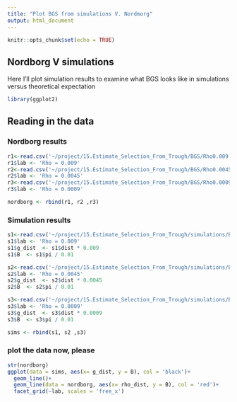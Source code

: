 ```yaml
---
title: "Plot BGS from simulations V. Nordmorg"
output: html_document
---
```


```r
knitr::opts_chunk$set(echo = TRUE)
```

## Nordborg V simulations

Here I'll plot simulation results to examine what BGS looks like in simulations versus theoretical expectation

```r
library(ggplot2)
```

## Reading in the data

### Nordborg results
```r

r1<-read.csv('~/project/15.Estimate_Selection_From_Trough/BGS/Rho0.009.csv')
r1$lab <- 'Rho = 0.009'
r2<-read.csv('~/project/15.Estimate_Selection_From_Trough/BGS/Rho0.0045.csv')
r2$lab <- 'Rho = 0.0045'
r3<-read.csv('~/project/15.Estimate_Selection_From_Trough/BGS/Rho0.0009.csv')
r3$lab <- 'Rho = 0.0009'

nordborg <- rbind(r1, r2 ,r3) 
```

### Simulation results
```r

s1<-read.csv('~/project/15.Estimate_Selection_From_Trough/simulations/BGS.Exponential/BGS.Rho0.009.csv')
s1$lab <- 'Rho = 0.009'
s1$g_dist  <- s1$dist * 0.009
s1$B  <- s1$pi / 0.01

s2<-read.csv('~/project/15.Estimate_Selection_From_Trough/simulations/BGS.Exponential/BGS.Rho0.0045.csv')
s2$lab <- 'Rho = 0.0045'
s2$g_dist  <- s2$dist * 0.0045
s2$B  <- s2$pi / 0.01

s3<-read.csv('~/project/15.Estimate_Selection_From_Trough/simulations/BGS.Exponential/BGS.Rho0.0009.csv')
s3$lab <- 'Rho = 0.0009'
s3$g_dist  <- s3$dist * 0.0009
s3$B  <- s3$pi / 0.01

sims <- rbind(s1, s2 ,s3) 


```

### plot the data now, please
```r
str(nordborg)
ggplot(data = sims, aes(x= g_dist, y = B), col = 'black')+
  geom_line()+
  geom_line(data = nordborg, aes(x= rho_dist, y = B), col = 'red')+
  facet_grid(~lab, scales = 'free_x')

```